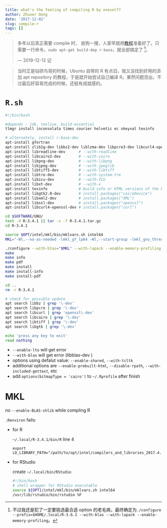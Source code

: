 ```yaml
---
title: what's the feeling of compiling R by oneself?
author: Zhuoer Dong
date: '2017-12-02'
slug: compile-r
tags: []
---
```


> 多年以后真正需要 compile 时， 放狗一搜，人家早就把[教程](https://support.rstudio.com/hc/en-us/articles/215488098)准备好了。只需要一行命令，`sudo apt-get build-dep r-base`，就全部搞定了 ^[不过我还是犯了一定要挑选最合适 option 的老毛病，最终确定为`./configure --prefix=$HOME/.local/R-3.6.1 --with-blas --with-lapack --enable-memory-profiling`。]。   
>
> --- 2019-12-12 记

> 当时正是钻研鸟哥的时候，Ubuntu 自带的 R 有点旧，我又没找到好用的添加 apt repository 的教程，于是就开始尝试自己编译 R。果然问题百出，不过最后好容易完成的时候，还挺有成就感的。



# `R.sh`

```bash
#!/bin/bash

#depends : jdk, texlive, build-essential 
tlmgr install inconsolata times courier helvetic ec xkeyval texinfo

# alternately, install r-base-dev
apt-install gfortran
apt-install zlib1g-dev libbz2-dev liblzma-dev libpcre3-dev libcurl4-openssl-dev
apt-install libreadline-dev      # --with-readline
apt-install libcairo2-dev        # --with-cairo 
apt-install libpng-dev           # --with-libpng
apt-install libjpeg-dev          # --with-jpeglib
apt-install libtiff5-dev         # --with-libtiff
apt-install libtre-dev           # --with-system-tre 
apt-install libicu-dev           # --with-ICU
apt-install libxt-dev            # --with-x
apt-install texinfo              # build info or HTML versions of the R manuals
apt-install libgtk2.0-dev        # install.packages("cairoDevice")
apt-install libxml2-dev          # install.packages("XML")
apt-install libssl-dev           # install.packages("openssl")
apt-install libcurl4-openssl-dev # install.packages("curl")

cd $SOFTWARE/GNU/
test -d R-3.4.1 || tar -x -f R-3.4.1.tar.gz
cd R-3.4.1

source $OPT/intel/mkl/bin/mklvars.sh intel64
MKL="-Wl,--no-as-needed -lmkl_gf_lp64 -Wl,--start-group -lmkl_gnu_thread  -lmkl_core  -Wl,--end-group -fopenmp  -ldl -lpthread -lm"

./configure --with-blas="$MKL" --with-lapack --enable-memory-profiling --enable-R-shlib --with-system-tre --prefix=$PROGRAM/R-3.4.1
make       
make info
make pdf
make install
make install-info
make install-pdf 

cd ..
rm -r R-3.4.1

# check for possible update
apt search libbz | grep '\-dev'
apt search libpcre | grep '\-dev'
apt search libcurl | grep 'openssl\-dev'
apt search libcairo | grep '\-dev'
apt search libtiff | grep '\-dev'
apt search libgtk | grep '\-dev'

echo 'press any key to exit'
read nothing
```

- `--enable-lto` will get error
- `--with-blas` will get error (libblas-dev )
- options using defalut value: `--enable-shared`, `--with-tcltk`
- additional options are `--enable-prebuilt-html`, `--disable-rpath`, `--with-included-gettext`, etc
- add `options(bitmapType = 'cairo')` to `~/.Rprofile` after finish



# MKL

no `--enable-BLAS-shlib` while compling R

`.Renviron` fails:

- for R  

  `~/.local/R-3.4.1/bin/R` line 4
  ```
  export LD_LIBRARY_PATH="/path/to/opt/intel/compilers_and_libraries_2017.4.196/linux/tbb/lib/intel64_lin/gcc4.7:/path/to/intel/compilers_and_libraries_2017.4.196/linux/compiler/lib/intel64_lin:/path/to/intel/compilers_and_libraries_2017.4.196/linux/mkl/lib/intel64_lin"
  ```

- for RStudio  

  create `~/.local/bin/RStudio`
  ```bash
  #!/bin/bash
  # shell wrapper for RStudio executable 
  source ${OPT}/intel/mkl/bin/mklvars.sh intel64
  /usr/lib/rstudio/bin/rstudio %F
  ```
